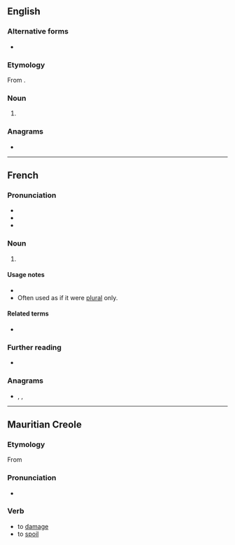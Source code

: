 {{also|abimé|abîme|abîmé}}
==English==

===Alternative forms===
* {{l|en|abyme}}

===Etymology===
From {{bor|en|fr|abime}}.

===Noun===
{{en-noun}}

# {{obsolete form of|abysm|lang=en}}

===Anagrams===
* {{anagrams|en|a=abeim|I-beam|Mabie}}

----

==French==

===Pronunciation===
* {{fr-IPA}}
* {{audio|Fr-Abime.oga|Audio (Paris)|lang=fr}}
* {{audio|LL-Q150 (fra)-DSwissK-abime.wav|Audio|lang=fr}}

===Noun===
{{fr-noun|m}}

# {{alternative form of|abîme|lang=fr}}

====Usage notes====
* {{U:fr:1990 reform spelling}}
* Often used as if it were [[plural]] only.

====Related terms====
* {{l|fr|abimer}}

===Further reading===
* {{R:TLFi}}

===Anagrams===
* {{l|fr|amibe}}, {{l|fr|iambe}}, {{l|fr|ïambe}}

----

==Mauritian Creole==

===Etymology===
From {{der|mfe|fr|abîmer}}

===Pronunciation===
* {{IPA|lang=mfe|/abime/}}

===Verb===
{{mfe-verb|abim}}

* to [[damage]]
* to [[spoil]]
*: {{syn|mfe|andomaze|gate|ruine}}